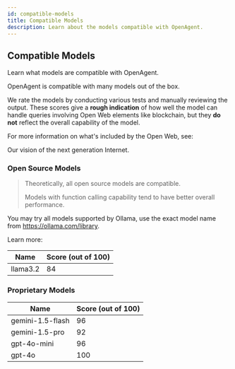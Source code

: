 ```yaml
---
id: compatible-models
title: Compatible Models
description: Learn about the models compatible with OpenAgent.
---
```


## Compatible Models

Learn what models are compatible with OpenAgent.

OpenAgent is compatible with many models out of the box.

We rate the models by conducting various tests and manually reviewing the output. These scores give a **rough indication** of how well the model can handle queries involving Open Web elements like blockchain, but they **do not** reflect the overall capability of the model.

For more information on what's included by the Open Web, see:

<LinkCard id="open-web" />

Our vision of the next generation Internet.

### Open Source Models

> Theoretically, all open source models are compatible.
>
> Models with function calling capability tend to have better overall performance.

You may try all models supported by Ollama, use the exact model name from https://ollama.com/library.

Learn more:

<LinkCard id="ollama" />

| Name | Score (out of 100) |
|------|-------------------|
| llama3.2 | 84 || mistral-nemo | 92 || darkmoon/olmo:7B-instruct-q6-k | 0 |

### Proprietary Models

| Name | Score (out of 100) |
|------|-------------------|
| gemini-1.5-flash | 96 |
| gemini-1.5-pro | 92 |
| gpt-4o-mini | 96 |
| gpt-4o | 100 | 